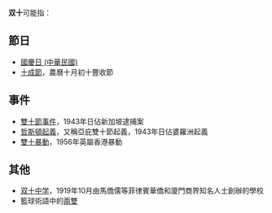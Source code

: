 '''双十'''可能指：
==節日==
*[[國慶日_(中華民國)|國慶日 (中華民國)]]
*[[十成節|十成節]]，農曆十月初十豐收節

==事件==
*[[雙十節事件|雙十節事件]]，1943年日佔新加坡逮捕案
*[[哲斯頓起義|哲斯頓起義]]，又稱亞庇雙十節起義，1943年日佔婆羅洲起義
*[[雙十暴動|雙十暴動]]，1956年英屬香港暴動

==其他==
* [[双十中学|双十中学]]，1919年10月由馬僑儒等菲律賓華僑和廈門商界知名人士創辦的學校
*籃球術語中的[[兩雙|兩雙]]

{{disambig|CAT=二字消歧义}}